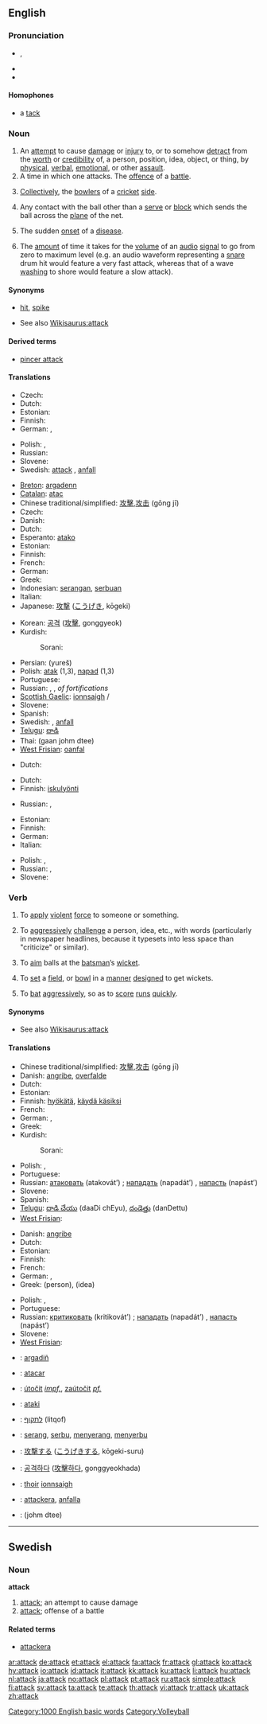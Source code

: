 ==English==

{{rfe}}

===Pronunciation===
* {{a|UK|US|AusE}} {{IPA|/əˈtæk/}}, {{SAMPA|/@"t{k/}}
* {{audio|en-us-attack.ogg|Audio (US)}}
* {{rhymes|æk}}
====Homophones====
* a [[tack]]

===Noun===
{{en-noun}}

# An [[attempt]] to cause [[damage]] or [[injury]] to, or to somehow [[detract]] from the [[worth]] or [[credibility]] of, a person, position, idea, object, or thing, by [[physical]], [[verbal]], [[emotional]], or other [[assault]].
# A time in which one attacks.  The [[offence]] of a [[battle]].
# {{cricket}} [[Collectively]], the [[bowler]]s of a [[cricket]] [[side]].
# {{volleyball}} Any contact with the ball other than a [[serve]] or [[block]] which sends the ball across the [[plane]] of the net.
# {{medicine}} The sudden [[onset]] of a [[disease]].
# {{context|audio}} The [[amount]] of time it takes for the [[volume]] of an [[audio]] [[signal]] to go from zero to maximum level (e.g. an audio waveform representing a [[snare]] drum hit would feature a very fast attack, whereas that of a wave [[wash]]ing to shore would feature a slow attack).

====Synonyms====
* {{sense|volleyball}} [[hit]], [[spike]]
* See also [[Wikisaurus:attack]]

====Derived terms====
* [[pincer attack]]

====Translations====
{{trans-top|attempt to cause damage or injury}}
* Czech: {{t-|cs|útok|m}}
* Dutch: {{t|nl|aanval|m}}
* Estonian: {{t|et|kallaletung}}
* Finnish: {{t+|fi|hyökkäys}}
* German: {{t+|de|Attacke|f}}, {{t+|de|Angriff|m}}
{{trans-mid}}
* Polish: {{t|pl|atakować}}, {{t|pl|napadać}}
* Russian: {{t+|ru|нападение|n|tr=napad'énije|sc=Cyrl}}
* Slovene: {{t+|sl|napad|m}}
* Swedish: [[#Swedish|attack]] {{c}}, [[anfall]] {{n}}
{{trans-bottom}}

{{trans-top|offense of a battle}}
* [[Breton]]: [[argadenn]] {{f}}
* [[Catalan]]: [[atac]] {{m}}
* Chinese traditional/simplified: [[攻擊]],[[攻击]] (gōng jī)
* Czech: {{t-|cs|útok|m}}
* Danish: {{t+|da|angreb}}
* Dutch: {{t+|nl|aanval|m}}
* Esperanto: [[atako]]
* Estonian: {{t|et|rünnak}}
* Finnish: {{t+|fi|hyökkäys}}
* French: {{t+|fr|attaque|f}}
* German: {{t+|de|Angriff|m}}
* Greek: {{t+|el|επίθεση|f|tr=epithesi|sc=Grek}}
* Indonesian: [[serang|serangan]], [[serbu|serbuan]]
* Italian: {{t+|it|attacco|m}}
* Japanese: [[攻撃]] ([[こうげき]], kōgeki)
{{trans-mid}}
* Korean: [[공격]] ([[攻擊]], gonggyeok)
* Kurdish:
*: Sorani: {{t|ku|په‌له‌مار|tr=palamAr|sc=KUchar}}
* Persian: {{fa-Arab|[[یورش]]}} (yureš)
* Polish: [[atak]] {{m}} (1,3), [[napad]] {{m}} (1,3)
* Portuguese: {{t+|pt|ataque|m}}
* Russian: {{t+|ru|атака|f|tr=atáka|sc=Cyrl}}, {{t+|ru|нападение|n|tr=napad'énije|sc=Cyrl}}, {{t|ru|штурм|tr=šturm|sc=Cyrl}} ''of fortifications''
* [[Scottish Gaelic]]: [[ionnsaigh]] {{m}}/{{f}}
* Slovene: {{t+|sl|napad|m}}
* Spanish: {{t+|es|ataque|m}}
* Swedish: {{t|sv|attack|c}}, [[anfall]] {{n}}
* [[Telugu]]: [[దాడి]]
* Thai: {{Thai|[[การโจมตี]]}} (gaan johm dtee)
* [[West Frisian]]: [[oanfal]]
{{trans-bottom}}

{{trans-top|cricket: bowlers of a cricket side}}
* Dutch: {{t|nl|aanvalszijde|f}}
{{trans-mid}}
{{trans-bottom}}

{{trans-top|volleyball: hit other than serve or block that sends the ball over the net}}
* Dutch: {{t|nl|aanval|m}}
* Finnish: [[iskulyönti]]
{{trans-mid}}
* Russian: {{t+|ru|атака|f|tr=atáka|sc=Cyrl}}, {{t+|ru|удар|m|tr=udár|sc=Cyrl}}
{{trans-bottom}}

{{trans-top|medicine: sudden onset of a disease}}
* Estonian: {{t|et|haigushoog}}
* Finnish: {{t+|fi|kohtaus}}
* German: {{t+|de|Anfall|m}}
* Italian: {{t+|it|attacco|m}}
{{trans-mid}}
* Polish: {{t|pl|atak|m}}, {{t+|pl|napad|m}}
* Russian: {{t|ru|приступ|m|tr=prístup|sc=Cyrl}}, {{t|ru|припадок|m|tr=pripádok|sc=Cyrl}}
* Slovene: {{t+|sl|napad|m}}
{{trans-bottom}}

{{trans-top|amount of time it takes for the volume of an audio signal to go from zero to maximum level}}
{{trans-mid}}
{{trans-bottom}}

===Verb===
{{en-verb}}

# {{transitive}} To [[apply]] [[violent]] [[force]] to someone or something.
# {{transitive}} To [[aggressive]]ly [[challenge]] a person, idea, etc., with words (particularly in newspaper headlines, because it typesets into less space than "criticize" or similar).
# {{context|transitive|cricket}} To [[aim]] balls at the [[batsman]]’s [[wicket]].
# {{context|intransitive|cricket}} To [[set]] a [[field]], or [[bowl]] in a [[manner]] [[design]]ed to get wickets.
# {{context|intransitive|cricket}} To [[bat]] [[aggressive]]ly, so as to [[score]] [[run]]s [[quick]]ly.

====Synonyms====
* See also [[Wikisaurus:attack]]

====Translations====
{{trans-top|apply violent force to someone or something}}
* Chinese traditional/simplified: [[攻擊]],[[攻击]] (gōng jī)
* Danish: [[angribe]], [[overfalde]]
* Dutch: {{t|nl|aanvallen}}
* Estonian: {{t|et|ründama}}
* Finnish: [[hyökätä]], [[käydä käsiksi]]
* French: {{t+|fr|attaquer}}
* German: {{t+|de|angreifen}}, {{t+|de|attackieren}}
* Greek: {{t|el|επιτίθεμαι||tr=epitíthemai|sc=Grek}}
* Kurdish:
*: Sorani: {{t|ku|تێبه‌ربوون|tr=taebarboon|sc=KUchar}}
{{trans-mid}}
* Polish: {{t|pl|atakować}}, {{t|pl|napadać}}
* Portuguese: {{t+|pt|atacar}}
* Russian: [[атаковать]] (atakovát’) {{pf}}; [[нападать]] (napadát’) {{impf}}, [[напасть]] (napást’) {{pf}}
* Slovene: {{t-|sl|napasti}}
* Spanish: {{t+|es|atacar}}
* [[Telugu]]: [[దాడి చేయు]] (daaDi chEyu), [[దండెత్తు]] (danDettu)
* [[West Frisian]]: {{t+|fy|oanfalle|xs=West Frisian}}
{{trans-bottom}}

{{trans-top|aggressively challenge a person, idea, etc., with words}}
* Danish: [[angribe]]
* Dutch: {{t|nl|aanvallen}}
* Estonian: {{t|et|halvustama}}
* Finnish: {{t+|fi|hyökätä}}
* French: {{t+|fr|attaquer}}
* German: {{t+|de|angreifen}}, {{t+|de|attackieren}}
* Greek: {{t|el|επιτίθεμαι||tr=epitíthemai|sc=Grek}} (person), {{t|el|καταπιάνομαι||tr=katapiánomai|sc=Grek}} (idea)
{{trans-mid}}
* Polish: {{t|pl|atakować}}, {{t|pl|napadać}}
* Portuguese: {{t+|pt|atacar}}
* Russian: [[критиковать]] (kritikovát’) {{pf}}; [[нападать]] (napadát’) {{impf}}, [[напасть]] (napást’) {{pf}}
* Slovene: {{t-|sl|napasti}}
* [[West Frisian]]: {{t+|fy|oanfalle|xs=West Frisian}}
{{trans-bottom}}

{{trans-top|cricket: aim balls at the batsman’s wicket}}
{{trans-mid}}
{{trans-bottom}}

{{trans-top|cricket: set a field, or bowl in a manner designed to get wickets}}
{{trans-mid}}
{{trans-bottom}}

{{trans-top|cricket: bat aggressively, so as to score runs quickly}}
{{trans-mid}}
{{trans-bottom}}

{{checktrans-top}}
* {{ttbc|Breton}}: [[argadiñ]]
* {{ttbc|Catalan}}: [[atacar]]
* {{ttbc|Czech}}: [[útočit]] ''[[impf.]]'', [[zaútočit]] ''[[pf.]]''
* {{ttbc|Esperanto}}: [[ataki]]
{{trans-mid}}
* {{ttbc|Hebrew}}: [[לתקוף]] (litqof)
* {{ttbc|Indonesian}}: [[serang]], [[serbu]], [[serang|menyerang]], [[serbu|menyerbu]]
* {{ttbc|Japanese}}: [[攻撃]]する ([[こうげき]]する, kōgeki-suru)
* {{ttbc|Korean}}: [[공격하다]] ([[攻擊하다]], gonggyeokhada)
* {{ttbc|Scottish Gaelic}}: [[thoir]] [[ionnsaigh]]
* {{ttbc|Swedish}}: [[attackera]], [[anfalla]]
* {{ttbc|Thai}}: {{Thai|[[โจมตี]]}} (johm dtee)
{{trans-bottom}}

[[Category:1000 English basic words]]
[[Category:Volleyball]]

----

==Swedish==

{{rfe|lang=Swedish}}
{{rfp|lang=Swedish}}

===Noun===
{{sv-noun-reg-er}}
'''attack''' {{c}}

# [[#English|attack]]; an attempt to cause damage
# [[#English|attack]]; offense of a battle

====Related terms====
* [[attackera]]

[[ar:attack]]
[[de:attack]]
[[et:attack]]
[[el:attack]]
[[fa:attack]]
[[fr:attack]]
[[gl:attack]]
[[ko:attack]]
[[hy:attack]]
[[io:attack]]
[[id:attack]]
[[it:attack]]
[[kk:attack]]
[[ku:attack]]
[[li:attack]]
[[hu:attack]]
[[nl:attack]]
[[ja:attack]]
[[no:attack]]
[[pl:attack]]
[[pt:attack]]
[[ru:attack]]
[[simple:attack]]
[[fi:attack]]
[[sv:attack]]
[[ta:attack]]
[[te:attack]]
[[th:attack]]
[[vi:attack]]
[[tr:attack]]
[[uk:attack]]
[[zh:attack]]
